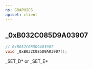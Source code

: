 ```yaml
---
ns: GRAPHICS
apiset: client
---
```

## _0xB032C085D9A03907

```c
// 0xB032C085D9A03907
void _0xB032C085D9A03907();
```

_SET_D* or _SET_E*